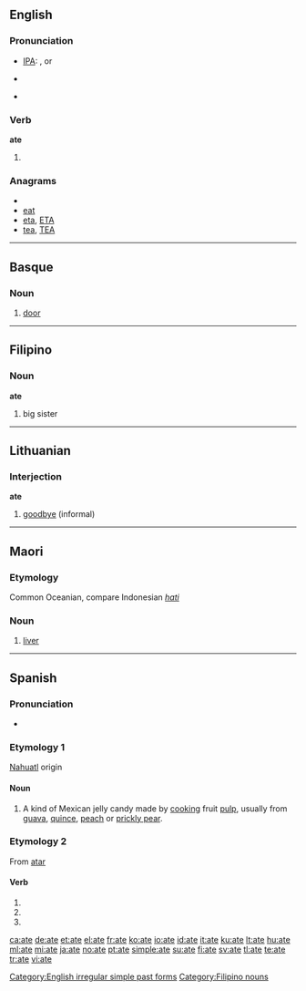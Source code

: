 {{also|ATE|até|-ate|-áte}}
==English==

===Pronunciation===
* [[w:IPA|IPA]]: {{US}} {{IPAchar|/eɪt/}}, {{British}} {{IPAchar|/ɛt/}} or {{IPAchar|/eɪt/}}
* {{audio|en-us-ate.ogg|Audio (US)}}
*: {{rhymes|ɛt|eɪt}}
* {{homophones|eight}}

===Verb===
'''ate'''

# {{simple past of|[[eat]]}}

===Anagrams===
* {{alphagram|aet}}
* [[eat#English|eat]]
* [[eta#English|eta]], [[ETA#English|ETA]]
* [[tea#English|tea]], [[TEA#English|TEA]]

[[Category:English irregular simple past forms]]

----

==Basque==

===Noun===
{{infl|eu|noun}}
# [[door]]

----

==Filipino==

===Noun===
'''ate'''

# big sister

[[Category:Filipino nouns]]

----

==Lithuanian==

===Interjection===
'''ate'''

# [[goodbye]] (informal)

----

==Maori==

===Etymology===
Common Oceanian, compare Indonesian ''[[hati]]''

===Noun===
{{infl|mi|noun}}

# [[liver]]


----

==Spanish==

===Pronunciation===
* {{IPA|/'a.t̪e/|lang=es}}

===Etymology 1===
[[Nahuatl]] origin

====Noun====
{{infl|es|noun}}

# A kind of Mexican jelly candy made by [[cooking]] fruit [[pulp]], usually from [[guava]], [[quince#English|quince]], [[peach]] or [[prickly pear]].

===Etymology 2===
From [[atar]]

====Verb====
{{es-verb-form|atar}}

# {{es-verb form of|ending=ar|mood=subjunctive|tense=present|pers=1|number=singular|[[atar]]}}
# {{es-verb form of|ending=ar|mood=subjunctive|tense=present|pers=2|formal=yes|number=singular|[[atar]]}}
# {{es-verb form of|ending=ar|mood=subjunctive|tense=present|pers=3|number=singular|[[atar]]}}

[[ca:ate]]
[[de:ate]]
[[et:ate]]
[[el:ate]]
[[fr:ate]]
[[ko:ate]]
[[io:ate]]
[[id:ate]]
[[it:ate]]
[[ku:ate]]
[[lt:ate]]
[[hu:ate]]
[[ml:ate]]
[[mi:ate]]
[[ja:ate]]
[[no:ate]]
[[pt:ate]]
[[simple:ate]]
[[su:ate]]
[[fi:ate]]
[[sv:ate]]
[[tl:ate]]
[[te:ate]]
[[tr:ate]]
[[vi:ate]]